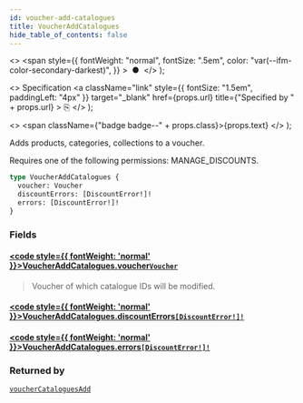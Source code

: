 ```yaml
---
id: voucher-add-catalogues
title: VoucherAddCatalogues
hide_table_of_contents: false
---
```


  <>
    <span
      style={{
        fontWeight: "normal",
        fontSize: ".5em",
        color: "var(--ifm-color-secondary-darkest)",
      }}
    >
      &nbsp;●&nbsp;
    </span>
  </>
);

  <>
    Specification
    <a
      className="link"
      style={{ fontSize: "1.5em", paddingLeft: "4px" }}
      target="\_blank"
      href={props.url}
      title={"Specified by " + props.url}
    >
      ⎘
    </a>
  </>
);

  <>
    <span className={"badge badge--" + props.class}>{props.text}</span>
  </>
);

Adds products, categories, collections to a voucher.

Requires one of the following permissions: MANAGE_DISCOUNTS.

```graphql
type VoucherAddCatalogues {
  voucher: Voucher
  discountErrors: [DiscountError!]!
  errors: [DiscountError!]!
}
```

### Fields

#### [<code style={{ fontWeight: 'normal' }}>VoucherAddCatalogues.<b>voucher</b></code>](#)<Bullet />[`Voucher`](../../api-reference/discounts/objects/voucher) <Badge class="secondary" text="object"/> <Badge class="secondary" text="discounts"/>

> Voucher of which catalogue IDs will be modified.

#### [<code style={{ fontWeight: 'normal' }}>VoucherAddCatalogues.<b>discountErrors</b></code>](#)<Bullet />[`[DiscountError!]!`](../../api-reference/discounts/objects/discount-error) <Badge class="secondary" text="non-null"/> <Badge class="secondary" text="object"/> <Badge class="secondary" text="discounts"/>

>

#### [<code style={{ fontWeight: 'normal' }}>VoucherAddCatalogues.<b>errors</b></code>](#)<Bullet />[`[DiscountError!]!`](../../api-reference/discounts/objects/discount-error) <Badge class="secondary" text="non-null"/> <Badge class="secondary" text="object"/> <Badge class="secondary" text="discounts"/>

>

### Returned by

[`voucherCataloguesAdd`](../../api-reference/discounts/mutations/voucher-catalogues-add) <Badge class="secondary" text="mutation"/>

